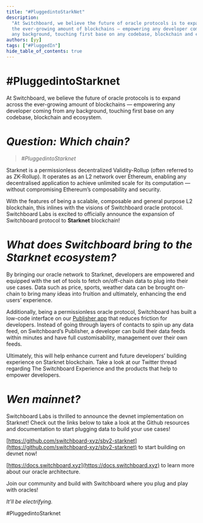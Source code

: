 ```yaml
---
title: "#PluggedintoStarkNet"
description:
  "At Switchboard, we believe the future of oracle protocols is to expand across
  the ever-growing amount of blockchains — empowering any developer coming from
  any background, touching first base on any codebase, blockchain and ecosystem."
authors: [yy]
tags: ["#PluggedIn"]
hide_table_of_contents: true
---
```


# #PluggedintoStarknet

At Switchboard, we believe the future of oracle protocols is to expand across
the ever-growing amount of blockchains — empowering any developer coming from
any background, touching first base on any codebase, blockchain and ecosystem.

# _Question: Which chain?_

> _#PluggedintoStarknet_

Starknet is a permissionless decentralized Validity-Rollup (often referred to as
ZK-Rollup). It operates as an L2 network over Ethereum, enabling any
decentralised application to achieve unlimited scale for its computation —
without compromising Ethereum’s composability and security.

With the features of being a scalable, composable and general purpose L2
blockchain, this inlines with the visions of Switchboard oracle protocol.
Switchboard Labs is excited to officially announce the expansion of Switchboard
protocol to **Starknet** blockchain!

<!--truncate-->

# _What does Switchboard bring to the Starknet ecosystem?_

By bringing our oracle network to Starknet, developers are empowered and
equipped with the set of tools to fetch on/off-chain data to plug into their use
cases. Data such as price, sports, weather data can be brought on-chain to bring
many ideas into fruition and ultimately, enhancing the end users’ experience.

Additionally, being a permissionless oracle protocol, Switchboard has built a
low-code interface on our [Publisher app](https://app.switchboard.xyz) that
reduces friction for developers. Instead of going through layers of contacts to
spin up any data feed, on Switchboard’s Publisher, a developer can build their
data feeds within minutes and have full customisability, management over their
own feeds.

Ultimately, this will help enhance current and future developers’ building
experience on Starknet blockchain. Take a look at our Twitter thread regarding
The Switchboard Experience and the products that help to empower developers.

# _Wen mainnet?_

Switchboard Labs is thrilled to announce the devnet implementation on Starknet!
Check out the links below to take a look at the Github resources and
documentation to start plugging data to build your use cases!

[https://github.com/switchboard-xyz/sbv2-starknet](https://github.com/switchboard-xyz/sbv2-starknet)
to start building on devnet now!

[https://docs.switchboard.xyz](https://docs.switchboard.xyz) to learn more about
our oracle architecture.

Join our community and build with Switchboard where you plug and play with
oracles!

_It’ll be electrifying._

#PluggedintoStarknet
